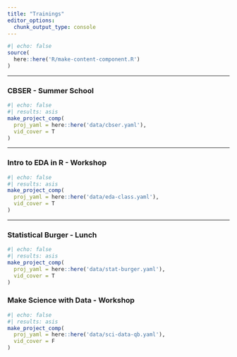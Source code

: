 ```yaml
---
title: "Trainings"
editor_options: 
  chunk_output_type: console
---
```


```r
#| echo: false
source(
  here::here('R/make-content-component.R') 
)
```

<hr>

### CBSER - Summer School

```r
#| echo: false  
#| results: asis 
make_project_comp(
  proj_yaml = here::here('data/cbser.yaml'),
  vid_cover = T
)
```

<hr>

### Intro to EDA in R - Workshop

```r
#| echo: false  
#| results: asis 
make_project_comp(
  proj_yaml = here::here('data/eda-class.yaml'),
  vid_cover = T
)
```

<hr>

### Statistical Burger - Lunch

```r
#| echo: false  
#| results: asis 
make_project_comp(
  proj_yaml = here::here('data/stat-burger.yaml'),
  vid_cover = T
)
```

### Make Science with Data - Workshop

```r
#| echo: false  
#| results: asis 
make_project_comp(
  proj_yaml = here::here('data/sci-data-qb.yaml'),
  vid_cover = F
)
```

